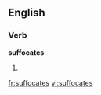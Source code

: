 
==English==

===Verb===
'''suffocates'''

# {{third-person singular of|[[suffocate]]}}

[[fr:suffocates]]
[[vi:suffocates]]